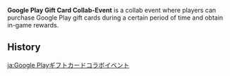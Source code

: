 {{Terminology Infobox
|type  = Recurring Events
|type2 = Collaboration Events
}}
'''Google Play Gift Card Collab-Event''' is a collab event where players can purchase Google Play gift cards during a certain period of time and obtain in-game rewards.

==History==
{{Event History Table}}

[[ja:Google Playギフトカードコラボイベント]]